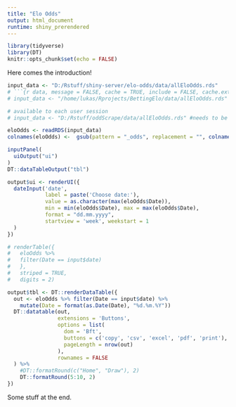 ```yaml
---
title: "Elo Odds"
output: html_document
runtime: shiny_prerendered
---
```


```r
library(tidyverse)
library(DT)
knitr::opts_chunk$set(echo = FALSE)
```

Here comes the introduction!


```r
input_data <- "D:/Rstuff/shiny-server/elo-odds/data/allEloOdds.rds"
# ```{r data, message = FALSE, cache = TRUE, include = FALSE, cache.extra = file.info("/home/lukas/Rprojects/BettingElo/data/allEloOdds.rds")$mtime}
# input_data <- "/home/lukas/Rprojects/BettingElo/data/allEloOdds.rds"

# available to each user session
# input_data <- "D:/Rstuff/oddScrape/data/allEloOdds.rds" #needs to be updated for the server to something like "/home/lukas/Rprojects/BettingElo/data/allEloOdds.rds"

eloOdds <- readRDS(input_data)
colnames(eloOdds) <-  gsub(pattern = "_odds", replacement = "", colnames(eloOdds))
```


```r
inputPanel(
  uiOutput("ui")
)
DT::dataTableOutput("tbl")
```

```r

output$ui <- renderUI({
  dateInput('date',
            label = paste('Choose date:'),
            value = as.character(max(eloOdds$Date)),
            min = min(eloOdds$Date), max = max(eloOdds$Date),
            format = "dd.mm.yyyy",
            startview = 'week', weekstart = 1
  )
}) 

# renderTable({
#   eloOdds %>% 
#   filter(Date == input$date)
#   },
#   striped = TRUE,
#   digits = 2) 

output$tbl <- DT::renderDataTable({
  out <- eloOdds %>% filter(Date == input$date) %>% 
    mutate(Date = format(as.Date(Date), "%d.%m.%Y"))
  DT::datatable(out,
                extensions = 'Buttons', 
                options = list(
                  dom = 'Bft',
                  buttons = c('copy', 'csv', 'excel', 'pdf', 'print'),
                  pageLength = nrow(out)
                ),
                rownames = FALSE
  ) %>% 
    #DT::formatRound(c("Home", "Draw"), 2)
    DT::formatRound(5:10, 2)
})

```

Some stuff at the end.




